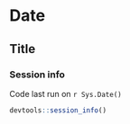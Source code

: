 # Date

## Title

### Session info

Code last run on `r Sys.Date()`

```r
devtools::session_info()
```
